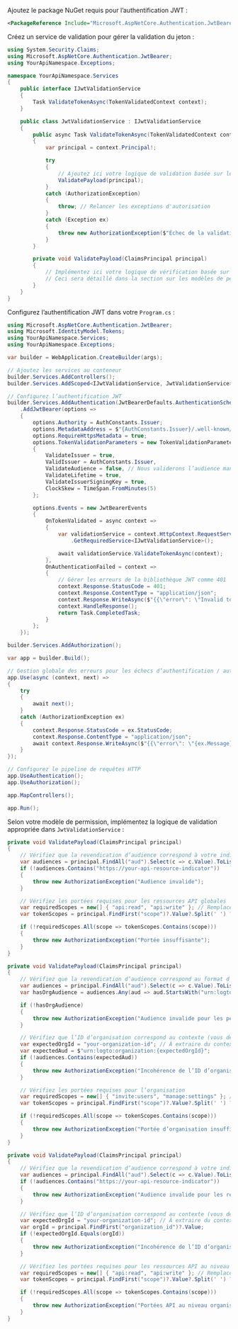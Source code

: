 
Ajoutez le package NuGet requis pour l’authentification JWT :

```xml
<PackageReference Include="Microsoft.AspNetCore.Authentication.JwtBearer" Version="8.0.0" />
```

Créez un service de validation pour gérer la validation du jeton :

```csharp title="JwtValidationService.cs"
using System.Security.Claims;
using Microsoft.AspNetCore.Authentication.JwtBearer;
using YourApiNamespace.Exceptions;

namespace YourApiNamespace.Services
{
    public interface IJwtValidationService
    {
        Task ValidateTokenAsync(TokenValidatedContext context);
    }

    public class JwtValidationService : IJwtValidationService
    {
        public async Task ValidateTokenAsync(TokenValidatedContext context)
        {
            var principal = context.Principal!;

            try
            {
                // Ajoutez ici votre logique de validation basée sur le modèle de permission
                ValidatePayload(principal);
            }
            catch (AuthorizationException)
            {
                throw; // Relancer les exceptions d'autorisation
            }
            catch (Exception ex)
            {
                throw new AuthorizationException($"Échec de la validation du jeton : {ex.Message}", 401);
            }
        }

        private void ValidatePayload(ClaimsPrincipal principal)
        {
            // Implémentez ici votre logique de vérification basée sur le modèle de permission
            // Ceci sera détaillé dans la section sur les modèles de permission ci-dessous
        }
    }
}
```

Configurez l’authentification JWT dans votre `Program.cs` :

```csharp title="Program.cs"
using Microsoft.AspNetCore.Authentication.JwtBearer;
using Microsoft.IdentityModel.Tokens;
using YourApiNamespace.Services;
using YourApiNamespace.Exceptions;

var builder = WebApplication.CreateBuilder(args);

// Ajoutez les services au conteneur
builder.Services.AddControllers();
builder.Services.AddScoped<IJwtValidationService, JwtValidationService>();

// Configurez l’authentification JWT
builder.Services.AddAuthentication(JwtBearerDefaults.AuthenticationScheme)
    .AddJwtBearer(options =>
    {
        options.Authority = AuthConstants.Issuer;
        options.MetadataAddress = $"{AuthConstants.Issuer}/.well-known/openid_configuration";
        options.RequireHttpsMetadata = true;
        options.TokenValidationParameters = new TokenValidationParameters
        {
            ValidateIssuer = true,
            ValidIssuer = AuthConstants.Issuer,
            ValidateAudience = false, // Nous validerons l’audience manuellement selon le modèle de permission
            ValidateLifetime = true,
            ValidateIssuerSigningKey = true,
            ClockSkew = TimeSpan.FromMinutes(5)
        };

        options.Events = new JwtBearerEvents
        {
            OnTokenValidated = async context =>
            {
                var validationService = context.HttpContext.RequestServices
                    .GetRequiredService<IJwtValidationService>();

                await validationService.ValidateTokenAsync(context);
            },
            OnAuthenticationFailed = context =>
            {
                // Gérer les erreurs de la bibliothèque JWT comme 401
                context.Response.StatusCode = 401;
                context.Response.ContentType = "application/json";
                context.Response.WriteAsync($"{{\"error\": \"Invalid token\"}}");
                context.HandleResponse();
                return Task.CompletedTask;
            }
        };
    });

builder.Services.AddAuthorization();

var app = builder.Build();

// Gestion globale des erreurs pour les échecs d’authentification / autorisation
app.Use(async (context, next) =>
{
    try
    {
        await next();
    }
    catch (AuthorizationException ex)
    {
        context.Response.StatusCode = ex.StatusCode;
        context.Response.ContentType = "application/json";
        await context.Response.WriteAsync($"{{\"error\": \"{ex.Message}\"}}");
    }
});

// Configurez le pipeline de requêtes HTTP
app.UseAuthentication();
app.UseAuthorization();

app.MapControllers();

app.Run();
```

Selon votre modèle de permission, implémentez la logique de validation appropriée dans `JwtValidationService` :

<Tabs groupId="permission-models">
<TabItem value="global-api-resources" label="Ressources API globales">

```csharp title="JwtValidationService.cs"
private void ValidatePayload(ClaimsPrincipal principal)
{
    // Vérifiez que la revendication d’audience correspond à votre indicateur de ressource API
    var audiences = principal.FindAll("aud").Select(c => c.Value).ToList();
    if (!audiences.Contains("https://your-api-resource-indicator"))
    {
        throw new AuthorizationException("Audience invalide");
    }

    // Vérifiez les portées requises pour les ressources API globales
    var requiredScopes = new[] { "api:read", "api:write" }; // Remplacez par vos portées requises
    var tokenScopes = principal.FindFirst("scope")?.Value?.Split(' ') ?? Array.Empty<string>();

    if (!requiredScopes.All(scope => tokenScopes.Contains(scope)))
    {
        throw new AuthorizationException("Portée insuffisante");
    }
}
```

</TabItem>
<TabItem value="organization-permissions" label="Permissions d’organisation (hors API)">

```csharp title="JwtValidationService.cs"
private void ValidatePayload(ClaimsPrincipal principal)
{
    // Vérifiez que la revendication d’audience correspond au format d’organisation
    var audiences = principal.FindAll("aud").Select(c => c.Value).ToList();
    var hasOrgAudience = audiences.Any(aud => aud.StartsWith("urn:logto:organization:"));

    if (!hasOrgAudience)
    {
        throw new AuthorizationException("Audience invalide pour les permissions d’organisation");
    }

    // Vérifiez que l’ID d’organisation correspond au contexte (vous devrez peut-être l’extraire du contexte de la requête)
    var expectedOrgId = "your-organization-id"; // À extraire du contexte de la requête
    var expectedAud = $"urn:logto:organization:{expectedOrgId}";
    if (!audiences.Contains(expectedAud))
    {
        throw new AuthorizationException("Incohérence de l’ID d’organisation");
    }

    // Vérifiez les portées requises pour l’organisation
    var requiredScopes = new[] { "invite:users", "manage:settings" }; // Remplacez par vos portées requises
    var tokenScopes = principal.FindFirst("scope")?.Value?.Split(' ') ?? Array.Empty<string>();

    if (!requiredScopes.All(scope => tokenScopes.Contains(scope)))
    {
        throw new AuthorizationException("Portée d’organisation insuffisante");
    }
}
```

</TabItem>
<TabItem value="organization-level-api-resources" label="Ressources API au niveau organisation">

```csharp title="JwtValidationService.cs"
private void ValidatePayload(ClaimsPrincipal principal)
{
    // Vérifiez que la revendication d’audience correspond à votre indicateur de ressource API
    var audiences = principal.FindAll("aud").Select(c => c.Value).ToList();
    if (!audiences.Contains("https://your-api-resource-indicator"))
    {
        throw new AuthorizationException("Audience invalide pour les ressources API au niveau organisation");
    }

    // Vérifiez que l’ID d’organisation correspond au contexte (vous devrez peut-être l’extraire du contexte de la requête)
    var expectedOrgId = "your-organization-id"; // À extraire du contexte de la requête
    var orgId = principal.FindFirst("organization_id")?.Value;
    if (!expectedOrgId.Equals(orgId))
    {
        throw new AuthorizationException("Incohérence de l’ID d’organisation");
    }

    // Vérifiez les portées requises pour les ressources API au niveau organisation
    var requiredScopes = new[] { "api:read", "api:write" }; // Remplacez par vos portées requises
    var tokenScopes = principal.FindFirst("scope")?.Value?.Split(' ') ?? Array.Empty<string>();

    if (!requiredScopes.All(scope => tokenScopes.Contains(scope)))
    {
        throw new AuthorizationException("Portées API au niveau organisation insuffisantes");
    }
}
```

</TabItem>
</Tabs>

